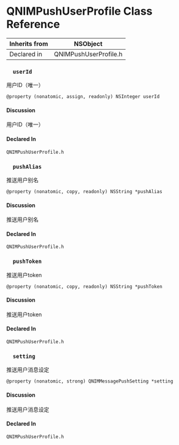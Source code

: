 # QNIMPushUserProfile Class Reference

Inherits from | NSObject
---|---
Declared in | QNIMPushUserProfile.h
  
### `  userId`

用户ID（唯一）

`@property (nonatomic, assign, readonly) NSInteger userId`

#### Discussion

用户ID（唯一）

#### Declared In

`QNIMPushUserProfile.h`

### `  pushAlias`

推送用户别名

`@property (nonatomic, copy, readonly) NSString *pushAlias`

#### Discussion

推送用户别名

#### Declared In

`QNIMPushUserProfile.h`

### `  pushToken`

推送用户token

`@property (nonatomic, copy, readonly) NSString *pushToken`

#### Discussion

推送用户token

#### Declared In

`QNIMPushUserProfile.h`

### `  setting`

推送用户消息设定

`@property (nonatomic, strong) QNIMMessagePushSetting *setting`

#### Discussion

推送用户消息设定

#### Declared In

`QNIMPushUserProfile.h`


